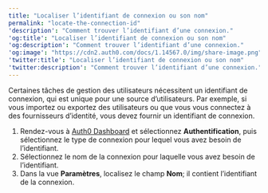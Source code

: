 ---
title: "Localiser l’identifiant de connexion ou son nom"
permalink: "locate-the-connection-id"
'description': "Comment trouver l’identifiant d’une connexion."
'og:title': "Localiser l’identifiant de connexion ou son nom"
'og:description': "Comment trouver l’identifiant d’une connexion."
'og:image': "https://cdn2.auth0.com/docs/1.14567.0/img/share-image.png"
'twitter:title': "Localiser l’identifiant de connexion ou son nom"
'twitter:description': "Comment trouver l’identifiant d’une connexion."
---

Certaines tâches de gestion des utilisateurs nécessitent un identifiant de connexion, qui est unique pour une source d’utilisateurs. Par exemple, si vous importez ou exportez des utilisateurs ou que vous vous connectez à des fournisseurs d’identité, vous devez fournir un identifiant de connexion.

1. Rendez-vous à [Auth0 Dashboard](https://manage.auth0.com/#/) et sélectionnez **Authentification**, puis sélectionnez le type de connexion pour lequel vous avez besoin de l’identifiant.
2. Sélectionnez le nom de la connexion pour laquelle vous avez besoin de l’identifiant.
3. Dans la vue **Paramètres**, localisez le champ **Nom**; il contient l’identifiant de la connexion.